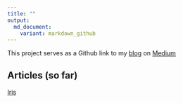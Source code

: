```yaml
---
title: ""
output:
  md_document:
    variant: markdown_github
---
```


This project serves as a Github link to my [blog](https://medium.com/@jgendrinal) on [Medium](https://medium.com/)

## Articles (so far)

[Iris](iris/iris_post.md)
